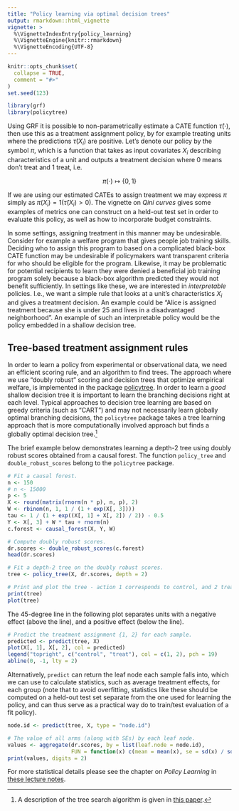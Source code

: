 ```yaml
---
title: "Policy learning via optimal decision trees"
output: rmarkdown::html_vignette
vignette: >
  %\VignetteIndexEntry{policy_learning}
  %\VignetteEngine{knitr::rmarkdown}
  %\VignetteEncoding{UTF-8}
---
```


```r
knitr::opts_chunk$set(
  collapse = TRUE,
  comment = "#>"
)
set.seed(123)
```

```r
library(grf)
library(policytree)
```

Using GRF it is possible to non-parametrically estimate a CATE function $\hat \tau(\cdot)$, then use this as a treatment assignment policy, by for example treating units where the predictions $\hat \tau(X_i)$ are positive. Let's denote our policy by the symbol $\pi$, which is a function that takes as input covariates $X_i$ describing characteristics of a unit and outputs a treatment decision where $0$ means don't treat and $1$ treat, i.e.

$$
\pi(\cdot) \mapsto \{0, 1\}
$$

If we are using our estimated CATEs to assign treatment we may express $\pi$ simply as $\pi(X_i) = 1(\hat \tau(X_i) > 0)$. The vignette on *Qini curves* gives some examples of metrics one can construct on a held-out test set in order to evaluate this policy, as well as how to incorporate budget constraints.

In some settings, assigning treatment in this manner may be undesirable. Consider for example a welfare program that gives people job training skills. Deciding who to assign this program to based on a complicated black-box CATE function may be undesirable if policymakers want transparent criteria for who should be eligible for the program. Likewise, it may be problematic for potential recipients to learn they were denied a  beneficial job training program solely because a black-box algorithm predicted they would not benefit sufficiently. In settings like these, we are interested in *interpretable* policies. I.e., we want a simple rule that looks at a unit's characteristics $X_i$ and gives a treatment decision. An example could be "Alice is assigned treatment because she is under 25 and lives in a disadvantaged neighborhood". An example of such an interpretable policy would be the policy embedded in a shallow decision tree.

## Tree-based treatment assignment rules

In order to learn a policy from experimental or observational data, we need an efficient scoring rule, and an algorithm to find trees. The approach where we use "doubly robust" scoring and decision trees that optimize empirical welfare, is implemented in the package [policytree](https://github.com/grf-labs/policytree). In order to learn a *good* shallow decision tree it is important to learn the branching decisions right at each level. Typical approaches to decision tree learning are based on greedy criteria (such as "CART") and may not necessarily learn globally optimal branching decisions, the `policytree` package takes a tree learning approach that is more computationally involved approach but finds a globally optimal decision tree.[^algo]

The brief example below demonstrates learning a depth-2 tree using doubly robust scores obtained from a causal forest. The function `policy_tree` and `double_robust_scores` belong to the `policytree` package.

```r
# Fit a causal forest.
n <- 150
# n <- 15000
p <- 5
X <- round(matrix(rnorm(n * p), n, p), 2)
W <- rbinom(n, 1, 1 / (1 + exp(X[, 3])))
tau <- 1 / (1 + exp((X[, 1] + X[, 2]) / 2)) - 0.5
Y <- X[, 3] + W * tau + rnorm(n)
c.forest <- causal_forest(X, Y, W)

# Compute doubly robust scores.
dr.scores <- double_robust_scores(c.forest)
head(dr.scores)

# Fit a depth-2 tree on the doubly robust scores.
tree <- policy_tree(X, dr.scores, depth = 2)

# Print and plot the tree - action 1 corresponds to control, and 2 treated.
print(tree)
plot(tree)
```

The 45-degree line in the following plot separates units with a negative effect (above the line), and a positive effect (below the line).

```r
# Predict the treatment assignment {1, 2} for each sample.
predicted <- predict(tree, X)
plot(X[, 1], X[, 2], col = predicted)
legend("topright", c("control", "treat"), col = c(1, 2), pch = 19)
abline(0, -1, lty = 2)
```

Alternatively, `predict` can return the leaf node each sample falls into, which we can use to calculate statistics, such as average treatment effects, for each group (note that to avoid overfitting, statistics like these should be computed on a held-out test set separate from the one used for learning the policy, and can thus serve as a practical way do to train/test evaluation of a fit policy).

```r
node.id <- predict(tree, X, type = "node.id")

# The value of all arms (along with SEs) by each leaf node.
values <- aggregate(dr.scores, by = list(leaf.node = node.id),
                    FUN = function(x) c(mean = mean(x), se = sd(x) / sqrt(length(x))))
print(values, digits = 2)
```

For more statistical details please see the chapter on *Policy Learning* in [these lecture notes](https://web.stanford.edu/~swager/stats361.pdf).

[^algo]: A description of the tree search algorithm is given in [this paper](https://joss.theoj.org/papers/10.21105/joss.02232.pdf).
